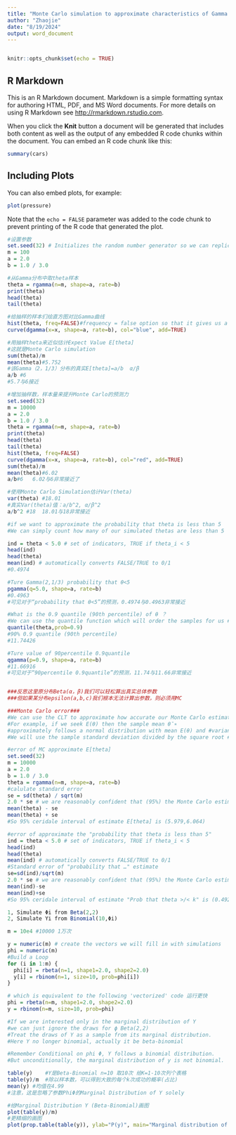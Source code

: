 ---
title: "Monte Carlo simulation to approximate characteristics of Gamma or Unkonw distribution. "
author: "Zhaojie"
date: "8/19/2024"
output: word_document
---
```{r}

```

```{r setup, include=FALSE}
knitr::opts_chunk$set(echo = TRUE)
```

## R Markdown

This is an R Markdown document. Markdown is a simple formatting syntax for authoring HTML, PDF, and MS Word documents. For more details on using R Markdown see <http://rmarkdown.rstudio.com>.

When you click the **Knit** button a document will be generated that includes both content as well as the output of any embedded R code chunks within the document. You can embed an R code chunk like this:

```{r cars}
summary(cars)
```

## Including Plots

You can also embed plots, for example:

```{r pressure, echo=FALSE}
plot(pressure)
```

Note that the `echo = FALSE` parameter was added to the code chunk to prevent printing of the R code that generated the plot.


```{r,第一个例子只有单参数}
#设置参数
set.seed(32) # Initializes the random number generator so we can replicate these results. To get different random numbers, change the seed.
m = 100
a = 2.0
b = 1.0 / 3.0

```

```{r}
#从Gamma分布中取theta样本
theta = rgamma(n=m, shape=a, rate=b)
print(theta)
head(theta)
tail(theta)
```

```{r}
#给抽样的样本们绘直方图对比Gamma曲线
hist(theta, freq=FALSE)#frequency = false option so that it gives us a probability density. Rather than counts.
curve(dgamma(x=x, shape=a, rate=b), col="blue", add=TRUE)
```

```{r}
#用抽样theta来近似估计Expect Value E[theta]
#这就是Monte Carlo simulation
sum(theta)/m
mean(theta)#5.752
#该Gamma（2，1/3）分布的真实E[theta]=a/b  α/β
a/b #6   
#5.7与6接近
```

```{r}
#增加抽样数，样本量来提升Monte Carlo的预测力
set.seed(32) 
m = 10000
a = 2.0
b = 1.0 / 3.0
theta = rgamma(n=m, shape=a, rate=b)
print(theta)
head(theta)
tail(theta)
hist(theta, freq=FALSE)
curve(dgamma(x=x, shape=a, rate=b), col="red", add=TRUE)
sum(theta)/m
mean(theta)#6.02
a/b#6   6.02与6非常接近了
```

```{r}
#使用Monte Carlo Simulation估计Var(theta)
var(theta) #18.01
#真实Var(theta)值：a/b^2, α/β^2
a/b^2 #18  18.01与18非常接近

```

```{r}
#if we want to approximate the probability that theta is less than 5
#We can simply count how many of our simulated thetas are less than 5

ind = theta < 5.0 # set of indicators, TRUE if theta_i < 5
head(ind)
head(theta)
mean(ind) # automatically converts FALSE/TRUE to 0/1
#0.4974
```

```{r, pgamma(  )}
#Ture Gamma(2,1/3) probability that θ<5
pgamma(q=5.0, shape=a, rate=b)
#0.4963
#可见对于“probability that θ<5”的预测，0.4974与0.4963非常接近
```

```{r, qgamma(  ) & quantile function}
#What is the 0.9 quantile (90th percentile) of θ ？
#We can use the quantile function which will order the samples for us #and find the appropriate sample quantile.
quantile(theta,prob=0.9)
#90% 0.9 quantile (90th percentile)
#11.74426

#Ture value of 90percentile 0.9quantile
qgamma(p=0.9, shape=a, rate=b)
#11.66916
#可见对于“90percentile 0.9quantile”的预测，11.74与11.66非常接近


###反思这里原分布Beta(α，β)我们可以轻松算出真实总体参数
###但如果某分布epsilon(a,b,c)我们根本无法计算出参数，则必须用MC
```

```{r}
###Monte Carlo error###
#We can use the CLT to approximate how accurate our Monte Carlo estimates are. 
#For example, if we seek E(θ) then the sample mean θ¯∗
#approximately follows a normal distribution with mean E(θ) and #variance Var(θ)/m
#We will use the sample standard deviation divided by the square root #of m to approximate the Monte Carlo standard deviation.
```

```{r}
#error of MC approximate E[theta]
set.seed(32) 
m = 10000
a = 2.0
b = 1.0 / 3.0
theta = rgamma(n=m, shape=a, rate=b)
#calulate standard error
se = sd(theta) / sqrt(m)
2.0 * se # we are reasonably confident that (95%) the Monte Carlo estimate is no more than this far from the truth
mean(theta) - se
mean(theta) + se
#So 95% ceridale interval of estimate E[theta] is (5.979,6.064) 
```

```{r}
#error of approximate the "probability that theta is less than 5"
ind = theta < 5.0 # set of indicators, TRUE if theta_i < 5
head(ind)
head(theta)
mean(ind) # automatically converts FALSE/TRUE to 0/1
#Standard error of "probability that …" estimate
se=sd(ind)/sqrt(m)
2.0 * se # we are reasonably confident that (95%) the Monte Carlo estimate is no more than this far from the truth
mean(ind)-se
mean(ind)+se
#So 95% ceridale interval of estimate "Prob that theta >/< k" is (0.492,0.502) 
```




```{r，第二个例子，双参数，hierarchy model'}
1, Simulate Φi from Beta(2,2)
2, Simulate Yi from Binomial(10,Φi)
```

```{r}
m = 10e4 #10000 1万次

y = numeric(m) # create the vectors we will fill in with simulations
phi = numeric(m)
#Build a Loop
for (i in 1:m) {
  phi[i] = rbeta(n=1, shape1=2.0, shape2=2.0)
  y[i] = rbinom(n=1, size=10, prob=phi[i])
}

# which is equivalent to the following 'vectorized' code 运行更快
phi = rbeta(n=m, shape1=2.0, shape2=2.0)
y = rbinom(n=m, size=10, prob=phi)
```

```{r}
#If we are interested only in the marginal distribution of Y
#we can just ignore the draws for ϕ Beta(2,2)
#Treat the draws of Y as a sample from its marginal distribution.
#Here Y no longer binomial, actually it be beta-binomial

#Remember Conditional on phi Φ, Y follows a binomial distribution. 
#But unconditionally, the marginal distribution of y is not binomial. 
```

```{r}
table(y)    #Y是Beta-Binomial n=10 取10次 给K=1-10次列个表格
table(y)/m  #除以样本数，可以得到大致的每个k次成功的概率(占比)
mean(y) #均值在4.99
#注意，这是忽略了参数PhiΦ的Marginal Distribution of Y solely
```

```{r}
#给Marginal Distribution Y (Beta-Binomial)画图
plot(table(y)/m)
#更精细的画图
plot(prop.table(table(y)), ylab="P(y)", main="Marginal distribution of y")
```

